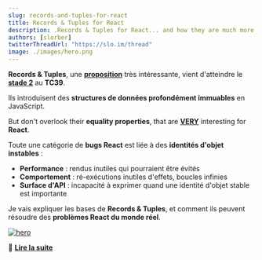 ```yaml
---
slug: records-and-tuples-for-react
title: Records & Tuples for React
description: .Records & Tuples for React... and how they are much more than immutable data structures.
authors: [slorber]
twitterThreadUrl: "https://slo.im/thread"
image: ./images/hero.png
---
```


**Records & Tuples**, une **[proposition](https://github.com/tc39/proposal-record-tuple)** très intéressante, vient d'atteindre le **[stade 2](https://twitter.com/robpalmer2/status/1286040041089904640)** au **TC39**.

Ils introduisent des **structures de données profondément immuables** en JavaScript.

But don't overlook their **equality properties**, that are <u>**VERY**</u> interesting for **React**.

Toute une catégorie de **bugs React** est liée à des **identités d'objet instables** :

- **Performance** : rendus inutiles qui pourraient être évités
- **Comportement** : ré-exécutions inutiles d'effets, boucles infinies
- **Surface d'API** : incapacité à exprimer quand une identité d'objet stable est importante

Je vais expliquer les bases de **Records & Tuples**, et comment ils peuvent résoudre des **problèmes React du monde réel**.

[![hero](./images/hero.png)](https://sebastienlorber.com/records-and-tuples-for-react)

🔗 [**Lire la suite**](https://sebastienlorber.com/records-and-tuples-for-react)